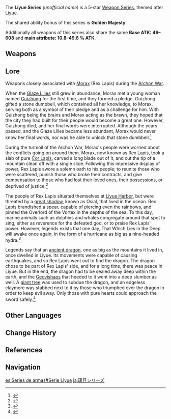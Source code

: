 {{Weapon Series Infobox
|rarity  = 5
|region  = Liyue
|passive = Golden Majesty
|lore    = [[Morax]] during the [[Archon War]]
|other   = Base ATK: 46–608<br />Main attribute: 10.8–49.6% ATK
}}
The '''Liyue Series''' ''(unofficial name)'' is a 5-star [[Weapon Series]], themed after [[Liyue]].

The shared ability bonus of this series is '''Golden Majesty''':<br />
{{Description|Increases Shield Strength by '''20–40'''%. Scoring hits on opponents increases ATK by '''4–8'''% for 8s. Max 5 stacks. Can only occur once every 0.3s. While protected by a shield, this ATK increase effect is increased by 100%.}}

Additionally all weapons of this series also share the same '''Base ATK: 46–608''' and '''main attribute: 10.8–49.6 % ATK'''.

==Weapons==
{{Weapons by Category Table|type=Liyue Series}}

==Lore==
Weapons closely associated with [[Morax]] (Rex Lapis) during the [[Archon War]].

When the [[Glaze Lily|Glaze Lilies]] still grew in abundance, Morax met a young woman named [[Guizhong]] for the first time, and they formed a pledge. Guizhong gifted a stone dumbbell, which contained all her knowledge, to Morax, serving both as a symbol of their pledge and as a challenge for him. With Guizhong being the brains and Morax acting as the brawn, they hoped that the city they had built for their people would become a great one. However, Guizhong died, and her final words were interrupted. Although the years passed, and the Glaze Lilies became less abundant, Morax would never know her final words, nor was he able to unlock that stone dumbbell.<ref>{{Ref/Weapon|Memory of Dust}}</ref>

During the turmoil of the Archon War, Morax's people were worried about the conflicts going on around them. Morax, now known as Rex Lapis, took a slab of pure [[Cor Lapis]], carved a long blade out of it, and cut the tip of a mountain clean off with a single slice. Following this impressive display of power, Rex Lapis swore a solemn oath to his people; to reunite those who were scattered, punish those who broke their contracts, and give compensation to those who had lost their loved ones, their possessions, or deprived of justice.<ref>{{Ref/Weapon|Summit Shaper}}</ref>

The people of Rex Lapis situated themselves at [[Liyue Harbor]], but were threated by a [[Osial|great shadow]], known as Osial, that lived in the ocean. Rex Lapis brandished a spear, capable of piercing even the rainbows, and pinned the Overlord of the Vortex in the depths of the sea. To this day, marine animals such as dolphins and whales congregate around that spot to sing, either as reverence for the defeated god, or to praise Rex Lapis' power. However, legends exists that one day, That Which Lies in the Deep will awake once again, in the form of a hurricane as big as a nine-headed hydra.<ref>{{Ref/Weapon|Vortex Vanquisher}}</ref>

Legends say that an [[Azhdaha|ancient dragon]], one as big as the mountains it lived in, once dwelled in Liyue. Its movements were capable of causing earthquakes, and so Rex Lapis went out to find the dragon. The dragon chose to be part of Rex Lapis' side, and for a long time, there was peace in Liyue. But in the end, the dragon had to be sealed away deep within the earth, and the [[Geovishaps]] that heeded to it went into a deep slumber as well. A [[Nantianmen|giant tree]] was used to subdue the dragon, and an edgeless claymore was stabbed next to it by those who triumphed over the dragon in order to keep evil away. Only those with pure hearts could approach the sword safely.<ref>{{Ref/Weapon|The Unforged}}</ref>

==Other Languages==
<!-- This section is transcluded on the weapon pages. -->
{{Other Languages
|en      = Golden Majesty
|zhs     = 金璋皇极
|zhs_rm  = Jīnzhāng Huángjí
|zht     = 金璋皇極
|zht_rm  = Jīnzhāng Huángjí
|zh_tl   = 
|ja      = 金璋君臨
|ja_rm   = Kinshou Kunrin{{Assumed}}
|ja_tl   = Golden Reign
|ko      = 금빛의 옥・제군의 길
|ko_rm   = Geumbit-ui Ok - Jegun-ui Gil
|ko_tl   = Golden Jade - Path of Majesty
|es      = Majestad dorada
|es_tl   = Golden Majesty
|fr      = Majesté dorée
|fr_tl   = Golden Majesty
|ru      = Золочёное величество
|ru_tl   = Gilded Majesty
|th      = Golden Majesty
|vi      = Hoàng Cực Chương Vàng
|vi_tl   = 
|de      = Majestätische Größe
|de_tl   = Majestic Greatness
|id      = Golden Majesty
|pt      = Majestade Dourada
|pt_tl   = 
|tr      = Altın İhtişam
|tr_tl   = 
|it      = Maestà dorata
|it_tl   = 
}}

==Change History==
{{Change History|1.1}}

==References==
{{Reflist}}

==Navigation==
{{Weapon Series Navbox}}

[[es:Series de armas#Serie Liyue]]
[[ja:璃月シリーズ]]